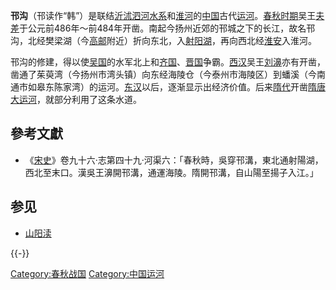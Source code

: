 '''邗沟'''（邗读作“韩”）是联结[[沂沭泗河水系|沂沭泗河水系]]和[[淮河|淮河]]的[[中国|中国]]古代[[运河|运河]]。[[春秋时期|春秋时期]]吴王[[夫差|夫差]]于公元前486年～前484年开凿。南起今扬州近郊的邗城之下的长江，故名邗沟，北经樊梁湖（今[[高邮|高邮]]附近）折向东北，入[[射阳湖|射阳湖]]，再向西北经[[淮安|淮安]]入淮河。

邗沟的修建，得以使[[吴国|吴国]]的水军北上和[[齐国|齐国]]、[[晋国|晋国]]争霸。[[西汉|西汉]]吴王[[刘濞|刘濞]]亦有开凿，凿通了茱萸湾（今扬州市湾头镇）向东经海陵仓（今泰州市海陵区）到蟠溪（今南通市如皋东陈家湾）的运河。[[东汉|东汉]]以后，逐渐显示出经济价值。后来[[隋代|隋代]]开凿[[隋唐大运河|隋唐大运河]]，就部分利用了这条水道。

== 參考文獻 ==
{{Reflist}}
*《[[宋史|宋史]]》卷九十六‧志第四十九‧河渠六：「春秋時，吳穿邗溝，東北通射陽湖，西北至末口。漢吳王濞開邗溝，通運海陵。隋開邗溝，自山陽至揚子入江。」

== 参见 ==
* [[山阳渎|山阳渎]]

{{-}}
{{京杭大运河}}

[[Category:春秋战国|Category:春秋战国]]
[[Category:中国运河|Category:中国运河]]